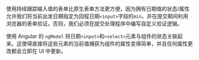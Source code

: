 
<Solution />

使用持续跟踪输入值的表单比原生表单方法更方便，因为拥有日期值的状态/属性允许我们将当前出发日期指定为回程日期`<input>`字段的`min`，并在提交期间利用浏览器的表单验证。否则，我们必须在提交处理程序中编写自定义验证逻辑。

使用 Angular 的 `ngModel` 将日期`<input>`和`<select>`元素与组件的状态关联起来。这使得直接将这些元素的当前值捕获为组件的属性变得简单，并且任何属性更改都会立即在 UI 中更新。

<TestCases />

<A11y />

<Notes />
